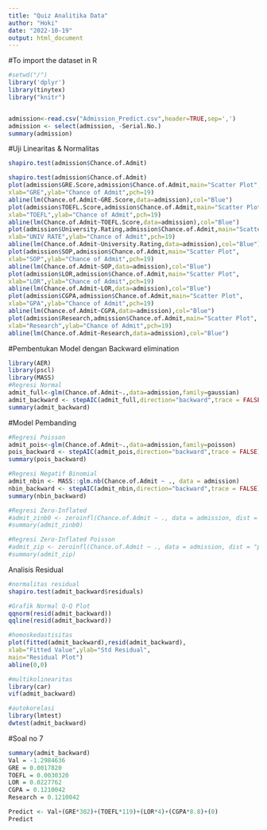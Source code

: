 ```yaml
---
title: "Quiz Analitika Data"
author: "Hoki"
date: "2022-10-19"
output: html_document
---
```


#To import the dataset in R

```r
#setwd("/")
library('dplyr')
library(tinytex)
library("knitr")


admission<-read.csv("Admission_Predict.csv",header=TRUE,sep=',')
admission <- select(admission, -Serial.No.)
summary(admission)
```
#Uji Linearitas & Normalitas
```r
shapiro.test(admission$Chance.of.Admit)
```

```r
shapiro.test(admission$Chance.of.Admit)
plot(admission$GRE.Score,admission$Chance.of.Admit,main="Scatter Plot",
xlab="GRE",ylab="Chance of Admit",pch=19)
abline(lm(Chance.of.Admit~GRE.Score,data=admission),col="Blue")
plot(admission$TOEFL.Score,admission$Chance.of.Admit,main="Scatter Plot",
xlab="TOEFL",ylab="Chance of Admit",pch=19)
abline(lm(Chance.of.Admit~TOEFL.Score,data=admission),col="Blue")
plot(admission$University.Rating,admission$Chance.of.Admit,main="Scatter Plot",
xlab="UNIV RATE",ylab="Chance of Admit",pch=19)
abline(lm(Chance.of.Admit~University.Rating,data=admission),col="Blue")
plot(admission$SOP,admission$Chance.of.Admit,main="Scatter Plot",
xlab="SOP",ylab="Chance of Admit",pch=19)
abline(lm(Chance.of.Admit~SOP,data=admission),col="Blue")
plot(admission$LOR,admission$Chance.of.Admit,main="Scatter Plot",
xlab="LOR",ylab="Chance of Admit",pch=19)
abline(lm(Chance.of.Admit~LOR,data=admission),col="Blue")
plot(admission$CGPA,admission$Chance.of.Admit,main="Scatter Plot",
xlab="GPA",ylab="Chance of Admit",pch=19)
abline(lm(Chance.of.Admit~CGPA,data=admission),col="Blue")
plot(admission$Research,admission$Chance.of.Admit,main="Scatter Plot",
xlab="Research",ylab="Chance of Admit",pch=19)
abline(lm(Chance.of.Admit~Research,data=admission),col="Blue")
```


#Pembentukan Model dengan Backward elimination
```r
library(AER)
library(pscl)
library(MASS)
#Regresi Normal
admit_full<-glm(Chance.of.Admit~.,data=admission,family=gaussian)
admit_backward <- stepAIC(admit_full,direction="backward",trace = FALSE)
summary(admit_backward)
```


#Model Pembanding
```r
#Regresi Poisson
admit_pois<-glm(Chance.of.Admit~.,data=admission,family=poisson)
pois_backward <- stepAIC(admit_pois,direction="backward",trace = FALSE)
summary(pois_backward)

#Regresi Negatif Binomial
admit_nbin <- MASS::glm.nb(Chance.of.Admit ~ ., data = admission)
nbin_backward <- stepAIC(admit_nbin,direction="backward",trace = FALSE)
summary(nbin_backward)

#Regresi Zero-Inflated
#admit_zinb0 <- zeroinfl(Chance.of.Admit ~ ., data = admission, dist = "negbin")
#summary(admit_zinb0)

#Regresi Zero-Inflated Poisson
#admit_zip <- zeroinfl(Chance.of.Admit ~ ., data = admission, dist = "poisson")
#summary(admit_zip)
```

Analisis Residual
```r
#normalitas residual
shapiro.test(admit_backward$residuals)
```
```r
#Grafik Normal Q-Q Plot
qqnorm(resid(admit_backward))
qqline(resid(admit_backward))
```
```r
#homoskedastisitas
plot(fitted(admit_backward),resid(admit_backward),
xlab="Fitted Value",ylab="Std Residual",
main="Residual Plot")
abline(0,0)
```
```r
#multikolinearitas
library(car)
vif(admit_backward)
```
```r
#autokorelasi
library(lmtest)
dwtest(admit_backward)
```

#Soal no 7
```r
summary(admit_backward)
Val = -1.2984636
GRE = 0.0017820
TOEFL = 0.0030320  
LOR = 0.0227762  
CGPA = 0.1210042  
Research = 0.1210042  
```

```r
Predict <- Val+(GRE*302)+(TOEFL*119)+(LOR*4)+(CGPA*8.8)+(0)
Predict
```
